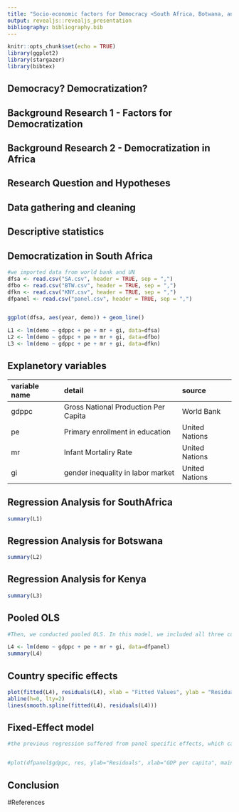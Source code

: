 ```yaml
---
title: "Socio-economic factors for Democracy <South Africa, Botwana, and Kenya compared>                                                                                                                                                                                                               Takuma Ahndo & Bomi Kim"
output: revealjs::revealjs_presentation
bibliography: bibliography.bib
---
```


```r
knitr::opts_chunk$set(echo = TRUE)
library(ggplot2)
library(stargazer)
library(bibtex)

```

## Democracy? Democratization?  

## Background Research 1 - Factors for Democratization 

## Background Research 2 - Democratization in Africa

## Research Question and Hypotheses


## Data gathering and cleaning

## Descriptive statistics

## Democratization in South Africa
```r

#we imported data from world bank and UN
dfsa <- read.csv("SA.csv", header = TRUE, sep = ",")
dfbo <- read.csv("BTW.csv", header = TRUE, sep = ",")
dfkn <- read.csv("KNY.csv", header = TRUE, sep = ",")
dfpanel <- read.csv("panel.csv", header = TRUE, sep = ",")


ggplot(dfsa, aes(year, demo)) + geom_line()

L1 <- lm(demo ~ gdppc + pe + mr + gi, data=dfsa)
L2 <- lm(demo ~ gdppc + pe + mr + gi, data=dfbo)
L3 <- lm(demo ~ gdppc + pe + mr + gi, data=dfkn)

```

## Explanetory variables
|variable name|detail|source|
|:-----|:-----|:------|
|gdppc|Gross National Production Per Capita|World Bank|
|pe|Primary enrollment in education|United Nations|
|mr|Infant Mortaliry Rate|United Nations|
|gi|gender inequality in labor market|United Nations|

## Regression Analysis for SouthAfrica
```r
summary(L1)
```

## Regression Analysis for Botswana
```r
summary(L2)
```

## Regression Analysis for Kenya
```r
summary(L3)
```

## Pooled OLS
```r
#Then, we conducted pooled OLS. In this model, we included all three countries and run the regression.

L4 <- lm(demo ~ gdppc + pe + mr + gi, data=dfpanel)
summary(L4)
```

## Country specific effects

```r
plot(fitted(L4), residuals(L4), xlab = "Fitted Values", ylab = "Residuals")
abline(h=0, lty=2)
lines(smooth.spline(fitted(L4), residuals(L4)))


```

## Fixed-Effect model

```r
#the previous regression suffered from panel specific effects, which cause to biased and inefficient estimator. Thus, we use Fixed-effect model to eliminate panel specific effects.


#plot(dfpanel$gdppc, res, ylab="Residuals", xlab="GDP per capita", main="country specific effects") 
```

## Conclusion



#References

